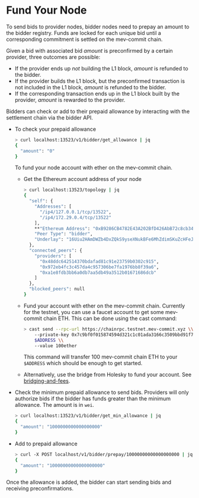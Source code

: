# Fund Your Node

To send bids to provider nodes, bidder nodes need to prepay an amount to the bidder registry. Funds are locked for each unique bid until a corresponding commitment is settled on the mev-commit chain. 

Given a bid with associated bid _amount_ is preconfirmed by a certain provider, three outcomes are possible:

* If the provider ends up *not* building the L1 block, _amount_ is refunded to the bidder.
* If the provider builds the L1 block, but the preconfirmed transaction is not included in the L1 block, _amount_ is refunded to the bidder.
* If the corresponding transaction ends up in the L1 block built by the provider, _amount_ is rewarded to the provider.

Bidders can check or add to their prepaid allowance by interacting with the settlement chain via the bidder API.

- To check your prepaid allowance

  ```bash
  > curl localhost:13523/v1/bidder/get_allowance | jq
  {
    "amount": "0"
  }
  ```

  To fund your node account with ether on the mev-commit chain.

  - Get the Ethereum account address of your node

    ```bash
    > curl localhost:13523/topology | jq
    {
      "self": {
        "Addresses": [
          "/ip4/127.0.0.1/tcp/13522",
          "/ip4/172.29.0.4/tcp/13522"
        ],
        **"Ethereum Address": "0xB9286CB4782E43A202BfD426AbB72c8cb34f886c"**,
        "Peer Type": "bidder",
        "Underlay": "16Uiu2HAmDWZb4DxZQkS9yseXNukBFe6MhZdimSKuZcHFeJrF3jC9"
      },
      "connected_peers": {
        "providers": [
          "0x48ddc642514370bdafad81c91e23759b0302c915",
          "0x972eb4fc3c457da4c957306be7fa1976bb8f39a6",
          "0xa1e8fdb3bb6a0db7aa5db49a3512b01671686dcb"
        ]
      },
      "blocked_peers": null
    }
    ```

  - Fund your account with ether on the mev-commit chain. Currently for the testnet, you can use a faucet account to get some mev-commit chain ETH. This can be done using the cast command:

    ```bash
    > cast send --rpc-url https://chainrpc.testnet.mev-commit.xyz \\
    	--private-key 0x7c9bf0f015874594d321c1c01ada3166c3509bbd91f76f9e4d7380c2df269c55 \\
    	$ADDRESS \\
    	--value 100ether
    ```

    This command will transfer 100 mev-commit chain ETH to your `$ADDRESS` which should be enough to get started.
  
  - Alternatively, use the bridge from Holesky to fund your account. See [bridging-and-fees](https://docs.primev.xyz/get-started/bidders/bridging-and-fees).

- Check the minimum prepaid allowance to send bids. Providers will only authorize bids if the bidder has funds greater than the minimum allowance. The amount is in `wei`.

  ```bash
  > curl localhost:13523/v1/bidder/get_min_allowance | jq
  {
    "amount": "1000000000000000000"
  }
  ```

- Add to prepaid allowance

  ```bash
  > curl -X POST localhost/v1/bidder/prepay/10000000000000000000 | jq
  {
    "amount": "10000000000000000000"
  }
  ```

Once the allowance is added, the bidder can start sending bids and receiving preconfirmations.
